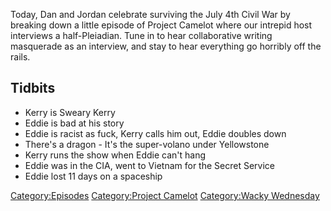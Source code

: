 {{DEFAULTSORT:
    #_EPISODE_0177:Sweary Kerry and the Racist Alien
}}{{Episode
    | title           = Sweary Kerry and the Racist Alien
    | caption         = Listen to this episode on [https://knowledgefight.libsyn.com/knowledge-fight-sweary-kerry-and-the-racist-alien Libsyn] [https://open.spotify.com/episode/7D6gqcZNgyPylkxbXV9SJB Spotify]
    | episodeNumber   = 177
    | length          = 01:51:51
    | airDate         = July 5, 2018
    | episodeType     = [[:Category:Project Camelot|Project Camelot]], [[:Category:Wacky Wednesday|Wacky Wednesday]]
    | appearance      = [[Kerry Cassidy]], [[Eddie Page]]
    | previousEpisode = [[176: June 28, 2018]]
    | nextEpisode     = [[178: Rowdy Roddy Piper w/ Marty DeRosa]]
}}

{{Stub}}

Today, Dan and Jordan celebrate surviving the July 4th Civil War by breaking down a little episode of Project Camelot where our intrepid host interviews a half-Pleiadian. Tune in to hear collaborative writing masquerade as an interview, and stay to hear everything go horribly off the rails.

==Tidbits==

*Kerry is Sweary Kerry
*Eddie is bad at his story
*Eddie is racist as fuck, Kerry calls him out, Eddie doubles down
*There's a dragon - It's the super-volano under Yellowstone
*Kerry runs the show when Eddie can't hang
*Eddie was in the CIA, went to Vietnam for the Secret Service
*Eddie lost 11 days on a spaceship

[[Category:Episodes]]
[[Category:Project Camelot]]
[[Category:Wacky Wednesday]]
